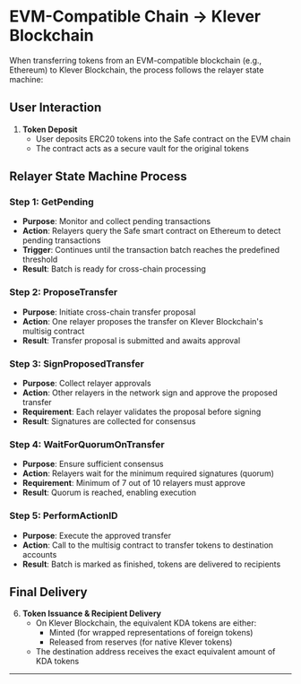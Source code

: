 # EVM-Compatible Chain → Klever Blockchain

When transferring tokens from an EVM-compatible blockchain (e.g., Ethereum) to Klever Blockchain, the process follows the relayer state machine:

## User Interaction
1. **Token Deposit**
   - User deposits ERC20 tokens into the Safe contract on the EVM chain
   - The contract acts as a secure vault for the original tokens

## Relayer State Machine Process

### Step 1: **GetPending**
- **Purpose**: Monitor and collect pending transactions
- **Action**: Relayers query the Safe smart contract on Ethereum to detect pending transactions
- **Trigger**: Continues until the transaction batch reaches the predefined threshold
- **Result**: Batch is ready for cross-chain processing

### Step 2: **ProposeTransfer**
- **Purpose**: Initiate cross-chain transfer proposal
- **Action**: One relayer proposes the transfer on Klever Blockchain's multisig contract
- **Result**: Transfer proposal is submitted and awaits approval

### Step 3: **SignProposedTransfer**
- **Purpose**: Collect relayer approvals
- **Action**: Other relayers in the network sign and approve the proposed transfer
- **Requirement**: Each relayer validates the proposal before signing
- **Result**: Signatures are collected for consensus

### Step 4: **WaitForQuorumOnTransfer**
- **Purpose**: Ensure sufficient consensus
- **Action**: Relayers wait for the minimum required signatures (quorum)
- **Requirement**: Minimum of 7 out of 10 relayers must approve
- **Result**: Quorum is reached, enabling execution

### Step 5: **PerformActionID**
- **Purpose**: Execute the approved transfer
- **Action**: Call to the multisig contract to transfer tokens to destination accounts
- **Result**: Batch is marked as finished, tokens are delivered to recipients

## Final Delivery
6. **Token Issuance & Recipient Delivery**
   - On Klever Blockchain, the equivalent KDA tokens are either:
     - Minted (for wrapped representations of foreign tokens)
     - Released from reserves (for native Klever tokens)
   - The destination address receives the exact equivalent amount of KDA tokens

---
